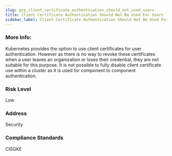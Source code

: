 ```yaml
---
slug: gcp_client_certificate_authentication_should_not_used_users
title: Client Certificate Authentication Should Not Be Used For Users
sidebar_label: Client Certificate Authentication Should Not Be Used For Users
---
```


### More Info:

Kubernetes provides the option to use client certificates for user authentication. However as there is no way to revoke these certificates when a user leaves an organization or loses their credential, they are not suitable for this purpose. It is not possible to fully disable client certificate use within a cluster as it is used for component to component authentication.

### Risk Level

Low

### Address

Security

### Compliance Standards

CISGKE

